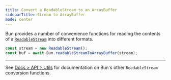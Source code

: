 ```yaml
---
title: Convert a ReadableStream to an ArrayBuffer
sidebarTitle: Stream to ArrayBuffer
mode: center
---
```


Bun provides a number of convenience functions for reading the contents of a [`ReadableStream`](https://developer.mozilla.org/en-US/docs/Web/API/ReadableStream) into different formats.

```ts
const stream = new ReadableStream();
const buf = await Bun.readableStreamToArrayBuffer(stream);
```

---

See [Docs > API > Utils](https://bun.com/docs/api/utils#bun-readablestreamto) for documentation on Bun's other `ReadableStream` conversion functions.
